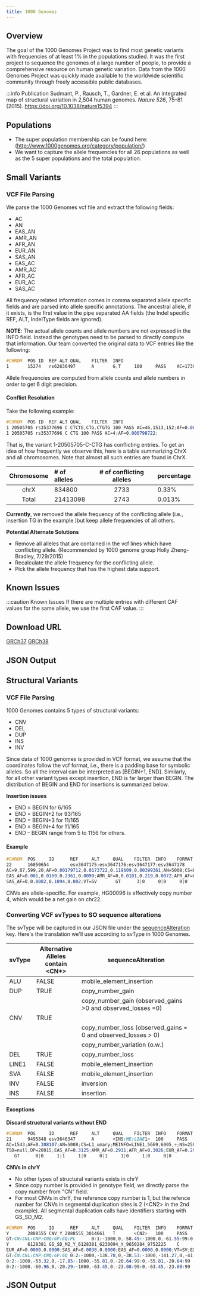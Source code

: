 ```yaml
---
title: 1000 Genomes
---
```



## Overview

The goal of the 1000 Genomes Project was to find most genetic variants with frequencies of at least 1% in the populations studied. It was the first project to sequence the genomes of a large number of people, to provide a comprehensive resource on human genetic variation. Data from the 1000 Genomes Project was quickly made available to the worldwide scientific community through freely accessible public databases.

:::info Publication
Sudmant, P., Rausch, T., Gardner, E. et al. An integrated map of structural variation in 2,504 human genomes. *Nature 526*, 75–81 (2015). https://doi.org/10.1038/nature15394
:::

## Populations
* The super population membership can be found here: (http://www.1000genomes.org/category/population/)
* We want to capture the allele frequencies for all 26 populations as well as the 5 super populations and the total population.

## Small Variants
### VCF File Parsing
We parse the 1000 Genomes vcf file and extract the following fields:
* AC
* AN
* EAS_AN
* AMR_AN
* AFR_AN
* EUR_AN
* SAS_AN
* EAS_AC
* AMR_AC
* AFR_AC
* EUR_AC
* SAS_AC

All frequency related information comes in comma separated allele specific fields and are parsed into allele specific annotations. The ancestral allele, if it exists, is the first value in the pipe separated AA fields (the Indel specific REF, ALT, IndelType fields are ignored).

**NOTE**: The actual allele counts and allele numbers are not expressed in the INFO field. Instead the genotypes need to be parsed to directly compute that information. Our team converted the original data to VCF entries like the following:

```scss
#CHROM	POS	ID	REF	ALT	QUAL	FILTER	INFO
1       15274   rs62636497      A       G,T     100     PASS    AC=1739,3210;AF=0.347244,0.640974;AN=5008;NS=2504;DP=23255;EAS_AF=0.4812,0.5188;AMR_AF=0.2752,0.7205;AFR_AF=0.323,0.6369;EUR_AF=0.2922,0.7078;SAS_AF=0.3497,0.6472;AA=g|||;VT=SNP;MULTI_ALLELIC;EAS_AN=1008;EAS_AC=485,523;EUR_AN=1006;EUR_AC=294,712;AFR_AN=1322;AFR_AC=427,842;AMR_AN=694;AMR_AC=191,500;SAS_AN=978;SAS_AC=342,633
```
Allele frequencies are computed from allele counts and allele numbers in order to get 6 digit precision.
#### Conflict Resolution

Take the following example:
```scss
#CHROM	POS	ID	REF	ALT	QUAL	FILTER	INFO
1 20505705 rs35377696 C CTCTG,CTG,CTGTG 100 PASS AC=46,1513,152;AF=0.0091853,0.302117,0.0303514;
1 20505705 rs35377696 C CTG 100 PASS AC=4;AF=0.000798722;
```
That is, the variant 1-20505705-C-CTG has conflicting entries. To get an idea of how frequently we observe this, here is a table summarizing ChrX and all chromosomes. Note that almost all such entries are found in ChrX.

|Chromosome | \# of alleles    | \# of conflicting alleles | percentage|
|:---------:|:-----------------|:--------------:|:-----------------|
| chrX      |       834800     |       2733     |           0.33%  |
| Total     |       21413098   |       2743     |           0.013% |

**Currently**, we removed the allele frequency of the conflicting allele (i.e., insertion TG in the example )but keep allele frequencies of all others.

**Potential Alternate Solutions**
* Remove all alleles that are contained in the vcf lines which have conflicting allele. (Recommended by 1000 genome group Holly Zheng-Bradley, 7/29/2015)
* Recalculate the allele frequency for the conflicting allele.
* Pick the allele frequency that has the highest data support.
## Known Issues

:::caution Known Issues
If there are multiple entries with different CAF values for the same allele, we use the first CAF value.
:::

## Download URL

[GRCh37](ftp://ftp.1000genomes.ebi.ac.uk/vol1/ftp/release/20130502/)
[GRCh38](http://ftp.1000genomes.ebi.ac.uk/vol1/ftp/data_collections/1000_genomes_project/release/20190312_biallelic_SNV_and_INDEL/)

## JSON Output

<JSONSNV />

## Structural Variants
### VCF File Parsing

1000 Genomes contains 5 types of structural variants:
* CNV
* DEL
* DUP
* INS
* INV

Since data of 1000 genomes is provided in VCF format, we assume that the coordinates follow the vcf format, i.e., there is a padding base for symbolic alleles. So all the interval can be interpreted as [BEGIN+1, END].
Similarly, for all other variant types except insertion, END is far larger than BEGIN. The distribution of BEGIN and END for insertions is summarized below.

**Insertion issues**
* END = BEGIN for 6/165
* END = BEGIN+2 for 93/165
* END = BEGIN+3 for 11/165
* END = BEGIN+4 for 11/165
* END – BEGIN range from 5 to 1156 for others.

#### Example

```scss
#CHROM  POS     ID      REF     ALT     QUAL    FILTER  INFO    FORMAT  HG00096 HG00097 HG00099 HG00100 HG00101 HG00102 HG00103
22      16050654        esv3647175;esv3647176;esv3647177;esv3647178     A       <CN0>,<CN2>,<CN3>,<CN4> 100     PASS   \
AC=9,87,599,20;AF=0.00179712,0.0173722,0.119609,0.00399361;AN=5008;CS=DUP_gs;END=16063474;NS=2504;SVTYPE=CNV;DP=22545;\
EAS_AF=0.001,0.0169,0.2361,0.0099;AMR_AF=0,0.0101,0.219,0.0072;AFR_AF=0.0061,0.0363,0.0053,0;EUR_AF=0,0.007,0.0944,0.003;\
SAS_AF=0,0.0082,0.1094,0.002;VT=SV       GT      3|0     0|0     0|0     0|0     0|0     0|0     0|4
```
CNVs are allele-specific. For example, HG00096 is effectively copy number 4, which would be a net gain on chr22.

### Converting VCF svTypes to SO sequence alterations
The svType will be captured in our JSON file under the [sequenceAlteration](http://www.sequenceontology.org/browser/current_svn/term/SO:0001059) key. Here's the translation we'll use according to svType in 1000 Genomes.

| svType | Alternative Alleles contain <CN\*\>| sequenceAlteration                                            |
|--------|-----------------------------------|---------------------------------------------------------------|
| ALU    | FALSE                             | mobile_element_insertion                                      |
| DUP    | TRUE                              | copy_number_gain                                              |
|        |                                   | copy_number_gain (observed_gains >0 and observed_losses =0)   |
| CNV    | TRUE                              |                                                               |
|        |                                   | copy_number_loss (observed_gains = 0 and observed_losses > 0) |
|        |                                   | copy_number_variation (o.w.)                                  |
| DEL    | TRUE                              | copy_number_loss                                              |
| LINE1  | FALSE                             | mobile_element_insertion                                      |
| SVA    | FALSE                             | mobile_element_insertion                                      |
| INV    | FALSE                             | inversion                                                     |
| INS    | FALSE                             | insertion                                                     |

#### Exceptions
**Discard structural variants without END**
```scss
#CHROM  POS     ID      REF     ALT     QUAL    FILTER  INFO    FORMAT  HG00096 HG00097 HG00099 HG00100 HG00101 HG00102 HG00103
21      9495848 esv3646347      A       <INS:ME:LINE1>  100     PASS   \
AC=1543;AF=0.308107;AN=5008;CS=L1_umary;MEINFO=LINE1,5669,6005,+;NS=2504;SVLEN=336;SVTYPE=LINE1;\
TSD=null;DP=20015;EAS_AF=0.3125;AMR_AF=0.2911;AFR_AF=0.3026;EUR_AF=0.2922;SAS_AF=0.3395;VT=SV\
   GT      0|0     1|1     1|0     0|1     1|0     1|0     0|0
```

**CNVs in chrY**
* No other types of structural variants exists in chrY
* Since copy number is provided in genotype field, we directly parse the copy number from "CN" field.
* For most CNVs in chrY, the reference copy number is 1, but the refence number for CNVs in segmental duplication sites is 2 (<CN2\> in the 2nd example). All segmental duplication calls have identifiers starting with GS_SD_M2.
```scss
#CHROM  POS     ID      REF     ALT     QUAL    FILTER  INFO    FORMAT  HG00096 HG00101 HG00103 HG00105 HG00107 HG00108
Y       2888555 CNV_Y_2888555_3014661   T       <CN2>   100     PASS    AC=1;AF=0.000817661;AN=1223;END=3014661;NS=1233;SVTYPE=CNV;AMR_AF=0.0000;AFR_AF=0.0000;EUR_AF=0.0000;SAS_AF=0.0019;EAS_AF=0.0000;VT=SV  \
GT:CN:CNL:CNP:CNQ:GP:GQ:PL      0:1:-1000,0,-58.45:-1000,0,-61.55:99:0,-61.55:99:0,585  0:1:-296.36,0,-16.6:-300.46,0,-19.7:99:0,-19.7:99:0,166 0:1:-1000,0,-39.44:-1000,0,-42.54:99:0,-42.54:99:0,394
Y       6128381 GS_SD_M2_Y_6128381_6230094_Y_9650284_9752225    C       <CN1>,<CN3>     100     PASS    AC=4,2;AF=0.00327065,0.00163532;AN=1223;END=6230094;NS=1233;SVTYPE=CNV;AMR_AF=0.0029,0.0029;AFR_AF=0.0016,0.0016;\
EUR_AF=0.0000,0.0000;SAS_AF=0.0038,0.0000;EAS_AF=0.0000,0.0000;VT=SV;EX_TARGET \
GT:CN:CNL:CNP:CNQ:GP:GQ 0:2:-1000,-138.78,0,-38.53:-1000,-141.27,0,-41.33:99:0,-141.27,-41.33:99        \
0:2:-1000,-53.32,0,-17.85:-1000,-55.81,0,-20.64:99:0,-55.81,-20.64:99   0:2:-1000,-71.83,0,-32.5:-1000,-74.32,0,-35.29:99:0,-74.32,-35.29:99    \
0:2:-1000,-60.96,0,-20.29:-1000,-63.45,0,-23.08:99:0,-63.45,-23.08:99   0:2:-1000,-77.6,0,-31.45:-1000,-80.09,0,-34.24:99:0,-80.09,-34.24:99
```
## JSON Output

<JSONSV />
